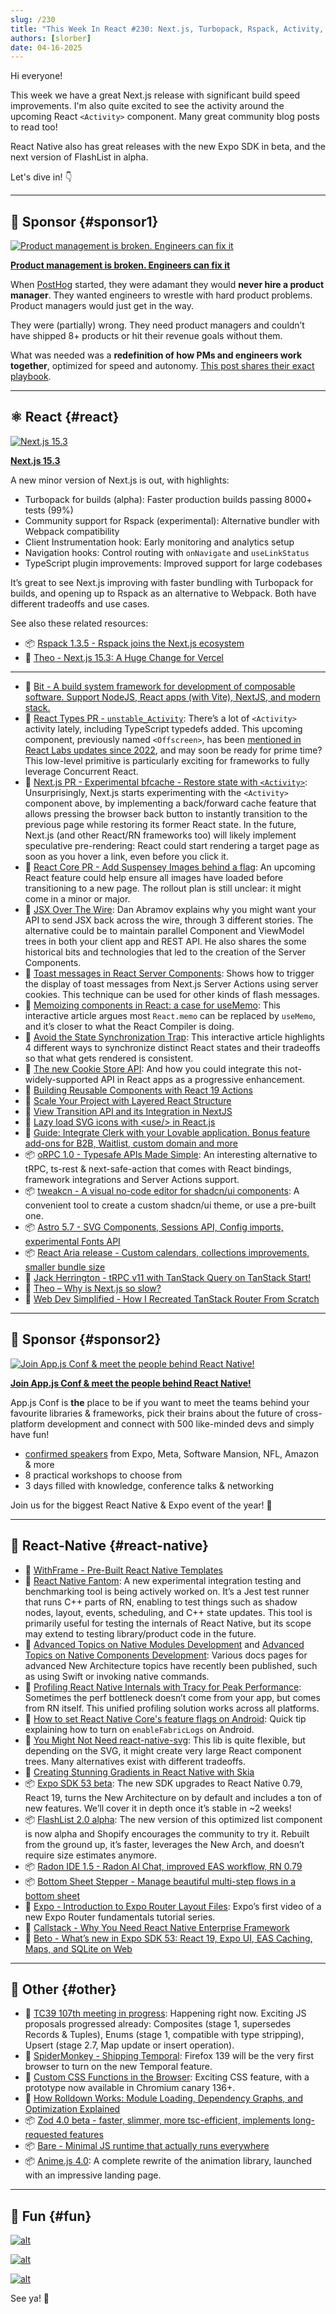 ```yaml
---
slug: /230
title: "This Week In React #230: Next.js, Turbopack, Rspack, Activity, RSC, oRPC, tweakcn | Expo, Fantom, FlashList, SVG, Tracy, New Arch, Radon | TC39, Temporal, Zod, Bare, Rolldown, CSS Functions"
authors: [slorber]
date: 04-16-2025
---
```


Hi everyone!

This week we have a great Next.js release with significant build speed improvements. I'm also quite excited to see the activity around the upcoming React `<Activity>` component. Many great community blog posts to read too!

React Native also has great releases with the new Expo SDK in beta, and the next version of FlashList in alpha.

Let's dive in! 👇

<!-- truncate -->


<Support />

---

## 💸 Sponsor {#sponsor1}

[![Product management is broken. Engineers can fix it](/emails/issues/230/posthog.jpg)](https://go.posthog.com/twir-apr16)

**[Product management is broken. Engineers can fix it](https://go.posthog.com/twir-apr16)**

When [PostHog](https://go.posthog.com/twir-apr16-ph) started, they were adamant they would **never hire a product manager**. They wanted engineers to wrestle with hard product problems. Product managers would just get in the way.

They were (partially) wrong. They need product managers and couldn’t have shipped 8+ products or hit their revenue goals without them.

What was needed was a **redefinition of how PMs and engineers work together**, optimized for speed and autonomy. [This post shares their exact playbook](https://go.posthog.com/twir-apr16).

---

## ⚛️ React {#react}

[![Next.js 15.3](/emails/issues/230/nextjs.jpg)](https://nextjs.org/blog/next-15-3)

**[Next.js 15.3](https://nextjs.org/blog/next-15-3)**

A new minor version of Next.js is out, with highlights:

- Turbopack for builds (alpha): Faster production builds passing 8000+ tests (99%)
- Community support for Rspack (experimental): Alternative bundler with Webpack compatibility
- Client Instrumentation hook: Early monitoring and analytics setup
- Navigation hooks: Control routing with `onNavigate` and `useLinkStatus`
- TypeScript plugin improvements: Improved support for large codebases

It’s great to see Next.js improving with faster bundling with Turbopack for builds, and opening up to Rspack as an alternative to Webpack. Both have different tradeoffs and use cases.

See also these related resources:

- 📦 [Rspack 1.3.5 \- Rspack joins the Next.js ecosystem](https://rspack.dev/blog/rspack-next-partner)
- 🎥 [Theo \- Next.js 15.3: A Huge Change for Vercel](https://www.youtube.com/watch?v=jN0kB85rxGg)

---

- 💸 [Bit - A build system framework for development of composable software. Support NodeJS, React apps (with Vite), NextJS, and modern stack.](https://bit.dev/?utm_source=ThisWeekInReact&utm_id=8&utm_medium=newsletter)
- 👀 [React Types PR \- `unstable_Activity`](https://github.com/DefinitelyTyped/DefinitelyTyped/pull/72454): There’s a lot of `<Activity>` activity lately, including TypeScript typedefs added. This upcoming component, previously named `<Offscreen>`, has been [mentioned in React Labs updates since 2022](https://react.dev/blog/2022/06/15/react-labs-what-we-have-been-working-on-june-2022#offscreen), and may soon be ready for prime time? This low-level primitive is particularly exciting for frameworks to fully leverage Concurrent React.
- 👀 [Next.js PR \- Experimental bfcache \- Restore state with `<Activity>`](https://github.com/vercel/next.js/pull/77992): Unsurprisingly, Next.js starts experimenting with the `<Activity>` component above, by implementing a back/forward cache feature that allows pressing the browser back button to instantly transition to the previous page while restoring its former React state. In the future, Next.js (and other React/RN frameworks too) will likely implement speculative pre-rendering: React could start rendering a target page as soon as you hover a link, even before you click it.
- 👀 [React Core PR \- Add Suspensey Images behind a flag](https://github.com/facebook/react/pull/32819): An upcoming React feature could help ensure all images have loaded before transitioning to a new page. The rollout plan is still unclear: it might come in a minor or major.
- 📜 [JSX Over The Wire](https://overreacted.io/jsx-over-the-wire/): Dan Abramov explains why you might want your API to send JSX back across the wire, through 3 different stories. The alternative could be to maintain parallel Component and ViewModel trees in both your client app and REST API. He also shares the some historical bits and technologies that led to the creation of the Server Components.
- 📜 [Toast messages in React Server Components](https://buildui.com/posts/toast-messages-in-react-server-components): Shows how to trigger the display of toast messages from Next.js Server Actions using server cookies. This technique can be used for other kinds of flash messages.
- 📜 [Memoizing components in React: a case for useMemo](https://gabrielpichot.fr/blog/memoizing-components-in-react-a-case-for-usememo/): This interactive article argues most `React.memo` can be replaced by `useMemo`, and it’s closer to what the React Compiler is doing.
- 📜 [Avoid the State Synchronization Trap](https://ondrejvelisek.github.io/avoid-state-synchronization-trap/): This interactive article highlights 4 different ways to synchronize distinct React states and their tradeoffs so that what gets rendered is consistent.
- 📜 [The new Cookie Store API](https://fotis.xyz/posts/the-new-cookie-store-api/): And how you could integrate this not-widely-supported API in React apps as a progressive enhancement.
- 📜 [Building Reusable Components with React 19 Actions](https://aurorascharff.no/posts/building-reusable-components-with-react19-actions/)
- 📜 [Scale Your Project with Layered React Structure](https://playfulprogramming.com/posts/layered-react-structure)
- 📜 [View Transition API and its Integration in NextJS](https://www.premieroctet.com/blog/en/view-transition-api-in-next-js-and-react)
- 📜 [Lazy load SVG icons with \<use/\> in React.js](https://www.jeantinland.com/blog/lazy-load-svg-icons-with-use-react-js/)
- 💸 [Guide: Integrate Clerk with your Lovable application. Bonus feature add-ons for B2B, Waitlist, custom domain and more](https://go.clerk.com/EbcUjrv)
- 📦 [oRPC 1.0 \- Typesafe APIs Made Simple](https://orpc.unnoq.com/blog/v1-announcement): An interesting alternative to tRPC, ts-rest & next-safe-action that comes with React bindings, framework integrations and Server Actions support.
- 📦 [tweakcn \- A visual no-code editor for shadcn/ui components](https://github.com/jnsahaj/tweakcn): A convenient tool to create a custom shadcn/ui theme, or use a pre-built one.
- 📦 [Astro 5.7 \- SVG Components, Sessions API, Config imports, experimental Fonts API](https://astro.build/blog/astro-570/)
- 📦 [React Aria release \- Custom calendars, collections improvements, smaller bundle size](https://react-spectrum.adobe.com/releases/2025-04-11.html)
- 🎥 [Jack Herrington \- tRPC v11 with TanStack Query on TanStack Start\!](https://www.youtube.com/watch?v=dLUyPLbvdY0)
- 🎥 [Theo – Why is Next.js so slow?](https://www.youtube.com/watch?v=mMQCLQTky34)
- 🎥 [Web Dev Simplified \- How I Recreated TanStack Router From Scratch](https://www.youtube.com/watch?v=b7uUWoS1Zro)

<SubscribeFormEmbed placement="middle" />

---

## 💸 Sponsor {#sponsor2}

[![Join App.js Conf & meet the people behind React Native!](/emails/issues/230/appjs.jpg)](https://appjs.co)

**[Join App.js Conf & meet the people behind React Native!](https://appjs.co)**

App.js Conf is **the** place to be if you want to meet the teams behind your favourite libraries & frameworks, pick their brains about the future of cross-platform development and connect with 500 like-minded devs and simply have fun!

- [confirmed speakers](https://appjs.co/#speakers) from Expo, Meta, Software Mansion, NFL, Amazon & more
- 8 practical workshops to choose from
- 3 days filled with knowledge, conference talks & networking

Join us for the biggest React Native & Expo event of the year! 🚀

---

## 📱 React-Native {#react-native}

- 💸 [WithFrame - Pre-Built React Native Templates](https://withfra.me)
- 👀 [React Native Fantom](https://github.com/facebook/react-native/blob/main/packages/react-native-fantom/__docs__/README.md): A new experimental integration testing and benchmarking tool is being actively worked on. It’s a Jest test runner that runs C++ parts of RN, enabling to test things such as shadow nodes, layout, events, scheduling, and C++ state updates. This tool is primarily useful for testing the internals of React Native, but its scope may extend to testing library/product code in the future.
- 📖 [Advanced Topics on Native Modules Development](https://reactnative.dev/docs/the-new-architecture/advanced-topics-modules) and [Advanced Topics on Native Components Development](https://reactnative.dev/docs/the-new-architecture/advanced-topics-components): Various docs pages for advanced New Architecture topics have recently been published, such as using Swift or invoking native commands.
- 📜 [Profiling React Native Internals with Tracy for Peak Performance](https://www.callstack.com/blog/profiling-react-native-internals-with-tracy-for-peak-performance): Sometimes the perf bottleneck doesn’t come from your app, but comes from RN itself. This unified profiling solution works across all platforms.
- 📜 [How to set React Native Core's feature flags on Android](https://andrei-calazans.com/posts/react-native-android-feature-flags/): Quick tip explaining how to turn on `enableFabricLogs` on Android.
- 📜 [You Might Not Need react-native-svg](https://blog.swmansion.com/you-might-not-need-react-native-svg-b5c65646d01f): This lib is quite flexible, but depending on the SVG, it might create very large React component trees. Many alternatives exist with different tradeoffs.
- 📜 [Creating Stunning Gradients in React Native with Skia](https://www.fabrizioduroni.it/blog/post/2025/04/02/react-native-skia-text-gradient)
- 📦 [Expo SDK 53 beta](https://expo.dev/changelog/sdk-53-beta): The new SDK upgrades to React Native 0.79, React 19, turns the New Architecture on by default and includes a ton of new features. We’ll cover it in depth once it’s stable in \~2 weeks\!
- 📦 [FlashList 2.0 alpha](https://github.com/Shopify/flash-list/tree/new-rlv-prototype): The new version of this optimized list component is now alpha and Shopify encourages the community to try it. Rebuilt from the ground up, it’s faster, leverages the New Arch, and doesn’t require size estimates anymore.
- 📦 [Radon IDE 1.5 \- Radon AI Chat, improved EAS workflow, RN 0.79](https://github.com/software-mansion/radon-ide/releases/tag/v1.5.0)
- 📦 [Bottom Sheet Stepper \- Manage beautiful multi-step flows in a bottom sheet](https://github.com/mahdidavoodi7/bottom-sheet-stepper)
- 🎥 [Expo \- Introduction to Expo Router Layout Files](https://www.youtube.com/watch?v=Yh6Qlg2CYwQ): Expo’s first video of a new Expo Router fundamentals tutorial series.
- 🎥 [Callstack \- Why You Need React Native Enterprise Framework](https://www.youtube.com/watch?v=yf-UZJ84-Gk)
- 🎥 [Beto \- What’s new in Expo SDK 53: React 19, Expo UI, EAS Caching, Maps, and SQLite on Web](https://www.youtube.com/watch?v=uXi503z8p-g)

---

## 🔀 Other {#other}

- 👀 [TC39 107th meeting in progress](https://github.com/tc39/agendas/blob/main/2025/04.md): Happening right now. Exciting JS proposals progressed already: Composites (stage 1, supersedes Records & Tuples), Enums (stage 1, compatible with type stripping), Upsert (stage 2.7, Map update or insert operation).
- 👀 [SpiderMonkey \- Shipping Temporal](https://spidermonkey.dev/blog/2025/04/11/shipping-temporal.html): Firefox 139 will be the very first browser to turn on the new Temporal feature.
- 📜 [Custom CSS Functions in the Browser](https://www.oddbird.net/2025/04/11/custom-functions/): Exciting CSS feature, with a prototype now available in Chromium canary 136+.
- 📜 [How Rolldown Works: Module Loading, Dependency Graphs, and Optimization Explained](https://www.atriiy.dev/blog/rolldown-module-loader-and-dependency-graph)
- 📦 [Zod 4.0 beta \- faster, slimmer, more tsc-efficient, implements long-requested features](https://v4.zod.dev/v4)
- 📦 [Bare \- Minimal JS runtime that actually runs everywhere](https://pears.com/news/introducing-bare-actually-run-javascript-everywhere/)
- 📦 [Anime.js 4.0](https://animejs.com/): A complete rewrite of the animation library, launched with an impressive landing page.

---

## 🤭 Fun {#fun}

[![alt](/emails/issues/230/meme.jpg)](https://x.com/sebastienlorber/status/1911715079919132842)

[![alt](/emails/issues/230/meme2.jpg)](https://x.com/sebastienlorber/status/1910290087163670959)

[![alt](/emails/issues/230/meme3.jpg)](https://x.com/PR0GRAMMERHUM0R/status/1910694354907263383)

See ya! 👋
